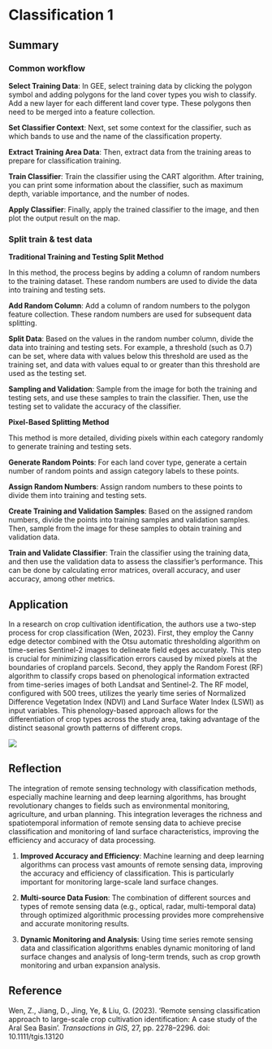 # Classification 1

## Summary

### Common workflow

**Select Training Data**: In GEE, select training data by clicking the polygon symbol and adding polygons for the land cover types you wish to classify. Add a new layer for each different land cover type. These polygons then need to be merged into a feature collection.

**Set Classifier Context**: Next, set some context for the classifier, such as which bands to use and the name of the classification property.

**Extract Training Area Data**: Then, extract data from the training areas to prepare for classification training.

**Train Classifier**: Train the classifier using the CART algorithm. After training, you can print some information about the classifier, such as maximum depth, variable importance, and the number of nodes.

**Apply Classifier**: Finally, apply the trained classifier to the image, and then plot the output result on the map.

### Split train & test data

**Traditional Training and Testing Split Method**

In this method, the process begins by adding a column of random numbers to the training dataset. These random numbers are used to divide the data into training and testing sets.

**Add Random Column**: Add a column of random numbers to the polygon feature collection. These random numbers are used for subsequent data splitting.

**Split Data**: Based on the values in the random number column, divide the data into training and testing sets. For example, a threshold (such as 0.7) can be set, where data with values below this threshold are used as the training set, and data with values equal to or greater than this threshold are used as the testing set.

**Sampling and Validation**: Sample from the image for both the training and testing sets, and use these samples to train the classifier. Then, use the testing set to validate the accuracy of the classifier.

**Pixel-Based Splitting Method**

This method is more detailed, dividing pixels within each category randomly to generate training and testing sets.

**Generate Random Points**: For each land cover type, generate a certain number of random points and assign category labels to these points.

**Assign Random Numbers**: Assign random numbers to these points to divide them into training and testing sets.

**Create Training and Validation Samples**: Based on the assigned random numbers, divide the points into training samples and validation samples. Then, sample from the image for these samples to obtain training and validation data.

**Train and Validate Classifier**: Train the classifier using the training data, and then use the validation data to assess the classifier's performance. This can be done by calculating error matrices, overall accuracy, and user accuracy, among other metrics.

## Application

In a research on crop cultivation identification, the authors use a two-step process for crop classification (Wen, 2023). First, they employ the Canny edge detector combined with the Otsu automatic thresholding algorithm on time-series Sentinel-2 images to delineate field edges accurately. This step is crucial for minimizing classification errors caused by mixed pixels at the boundaries of cropland parcels. Second, they apply the Random Forest (RF) algorithm to classify crops based on phenological information extracted from time-series images of both Landsat and Sentinel-2. The RF model, configured with 500 trees, utilizes the yearly time series of Normalized Difference Vegetation Index (NDVI) and Land Surface Water Index (LSWI) as input variables. This phenology-based approach allows for the differentiation of crop types across the study area, taking advantage of the distinct seasonal growth patterns of different crops.

![](images/classi.jpg)

## Reflection

The integration of remote sensing technology with classification methods, especially machine learning and deep learning algorithms, has brought revolutionary changes to fields such as environmental monitoring, agriculture, and urban planning. This integration leverages the richness and spatiotemporal information of remote sensing data to achieve precise classification and monitoring of land surface characteristics, improving the efficiency and accuracy of data processing.

1.  **Improved Accuracy and Efficiency**: Machine learning and deep learning algorithms can process vast amounts of remote sensing data, improving the accuracy and efficiency of classification. This is particularly important for monitoring large-scale land surface changes.

2.  **Multi-source Data Fusion**: The combination of different sources and types of remote sensing data (e.g., optical, radar, multi-temporal data) through optimized algorithmic processing provides more comprehensive and accurate monitoring results.

3.  **Dynamic Monitoring and Analysis**: Using time series remote sensing data and classification algorithms enables dynamic monitoring of land surface changes and analysis of long-term trends, such as crop growth monitoring and urban expansion analysis.

## Reference

Wen, Z., Jiang, D., Jing, Ye, & Liu, G. (2023). 'Remote sensing classification approach to large-scale crop cultivation identification: A case study of the Aral Sea Basin'. *Transactions in GIS*, 27, pp. 2278--2296. doi: 10.1111/tgis.13120
